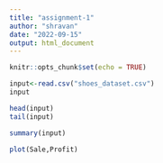 ```yaml
---
title: "assignment-1"
author: "shravan"
date: "2022-09-15"
output: html_document
---
```


```r
knitr::opts_chunk$set(echo = TRUE)
```

```r
input<-read.csv("shoes_dataset.csv")
input
```
```r
head(input)
tail(input)
```

```r
summary(input)
```

```r
plot(Sale,Profit)
```


